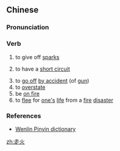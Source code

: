 ==Chinese==
{{zh-forms}}

===Pronunciation===
{{zh-pron
|m=zǒuhuǒ
|c=zau2 fo2
|mn=qz:cháu-hér/tp,xm:cháu-hé/kh,zz:cháu-hóe
|cat=v
}}

===Verb===
{{zh-verb}}

# {{lb|zh|electrical engineering}} to give off [[sparks]]
# {{lb|zh|electrical engineering}} to have a [[short circuit]]
# to [[go off]] [[by accident]] (of [[gun]])
# to [[overstate]]
# be [[on fire]]
# to [[flee]] for [[one's]] [[life]] from a [[fire]] [[disaster]]

===References===
* [[w:Wenlin|Wenlin Pinyin dictionary]]

[[zh:走火]]
